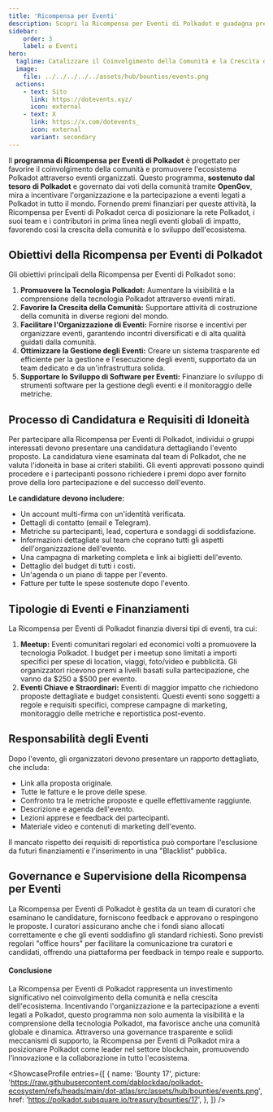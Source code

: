 ```yaml
---
title: 'Ricompensa per Eventi'
description: Scopri la Ricompensa per Eventi di Polkadot e guadagna premi organizzando eventi che promuovono l'ecosistema Polkadot.
sidebar:
    order: 3
    label: ✪ Eventi
hero:
  tagline: Catalizzare il Coinvolgimento della Comunità e la Crescita dell'Ecosistema.
  image: 
    file: ../../../../../assets/hub/bounties/events.png
  actions:
    - text: Sito
      link: https://dotevents.xyz/
      icon: external
    - text: X
      link: https://x.com/dotevents_
      icon: external
      variant: secondary
---
```



Il **programma di Ricompensa per Eventi di Polkadot** è progettato per favorire il coinvolgimento della comunità e promuovere l'ecosistema Polkadot attraverso eventi organizzati. Questo programma, **sostenuto dal tesoro di Polkadot** e governato dai voti della comunità tramite **OpenGov**, mira a incentivare l'organizzazione e la partecipazione a eventi legati a Polkadot in tutto il mondo. Fornendo premi finanziari per queste attività, la Ricompensa per Eventi di Polkadot cerca di posizionare la rete Polkadot, i suoi team e i contributori in prima linea negli eventi globali di impatto, favorendo così la crescita della comunità e lo sviluppo dell'ecosistema.

## Obiettivi della Ricompensa per Eventi di Polkadot
Gli obiettivi principali della Ricompensa per Eventi di Polkadot sono:
1. **Promuovere la Tecnologia Polkadot:** Aumentare la visibilità e la comprensione della tecnologia Polkadot attraverso eventi mirati.
2. **Favorire la Crescita della Comunità:** Supportare attività di costruzione della comunità in diverse regioni del mondo.
3. **Facilitare l'Organizzazione di Eventi:** Fornire risorse e incentivi per organizzare eventi, garantendo incontri diversificati e di alta qualità guidati dalla comunità.
4. **Ottimizzare la Gestione degli Eventi:** Creare un sistema trasparente ed efficiente per la gestione e l'esecuzione degli eventi, supportato da un team dedicato e da un'infrastruttura solida.
5. **Supportare lo Sviluppo di Software per Eventi:** Finanziare lo sviluppo di strumenti software per la gestione degli eventi e il monitoraggio delle metriche.

## Processo di Candidatura e Requisiti di Idoneità
Per partecipare alla Ricompensa per Eventi di Polkadot, individui o gruppi interessati devono presentare una candidatura dettagliando l'evento proposto. La candidatura viene esaminata dal team di Polkadot, che ne valuta l'idoneità in base ai criteri stabiliti. Gli eventi approvati possono quindi procedere e i partecipanti possono richiedere i premi dopo aver fornito prove della loro partecipazione e del successo dell'evento.

**Le candidature devono includere:**
- Un account multi-firma con un'identità verificata.
- Dettagli di contatto (email e Telegram).
- Metriche su partecipanti, lead, copertura e sondaggi di soddisfazione.
- Informazioni dettagliate sul team che coprano tutti gli aspetti dell'organizzazione dell'evento.
- Una campagna di marketing completa e link ai biglietti dell'evento.
- Dettaglio del budget di tutti i costi.
- Un'agenda o un piano di tappe per l'evento.
- Fatture per tutte le spese sostenute dopo l'evento.

## Tipologie di Eventi e Finanziamenti
La Ricompensa per Eventi di Polkadot finanzia diversi tipi di eventi, tra cui:
1. **Meetup:** Eventi comunitari regolari ed economici volti a promuovere la tecnologia Polkadot. I budget per i meetup sono limitati a importi specifici per spese di location, viaggi, foto/video e pubblicità. Gli organizzatori ricevono premi a livelli basati sulla partecipazione, che vanno da $250 a $500 per evento.
2. **Eventi Chiave e Straordinari:** Eventi di maggior impatto che richiedono proposte dettagliate e budget consistenti. Questi eventi sono soggetti a regole e requisiti specifici, comprese campagne di marketing, monitoraggio delle metriche e reportistica post-evento.

## Responsabilità degli Eventi
Dopo l'evento, gli organizzatori devono presentare un rapporto dettagliato, che includa:

- Link alla proposta originale.
- Tutte le fatture e le prove delle spese.
- Confronto tra le metriche proposte e quelle effettivamente raggiunte.
- Descrizione e agenda dell'evento.
- Lezioni apprese e feedback dei partecipanti.
- Materiale video e contenuti di marketing dell'evento.

Il mancato rispetto dei requisiti di reportistica può comportare l'esclusione da futuri finanziamenti e l'inserimento in una "Blacklist" pubblica.

## Governance e Supervisione della Ricompensa per Eventi
La Ricompensa per Eventi di Polkadot è gestita da un team di curatori che esaminano le candidature, forniscono feedback e approvano o respingono le proposte. I curatori assicurano anche che i fondi siano allocati correttamente e che gli eventi soddisfino gli standard richiesti. Sono previsti regolari "office hours" per facilitare la comunicazione tra curatori e candidati, offrendo una piattaforma per feedback in tempo reale e supporto.

#### Conclusione
La Ricompensa per Eventi di Polkadot rappresenta un investimento significativo nel coinvolgimento della comunità e nella crescita dell'ecosistema. Incentivando l'organizzazione e la partecipazione a eventi legati a Polkadot, questo programma non solo aumenta la visibilità e la comprensione della tecnologia Polkadot, ma favorisce anche una comunità globale e dinamica. Attraverso una governance trasparente e solidi meccanismi di supporto, la Ricompensa per Eventi di Polkadot mira a posizionare Polkadot come leader nel settore blockchain, promuovendo l'innovazione e la collaborazione in tutto l'ecosistema.

<ShowcaseProfile
  entries={[
    {
      name: 'Bounty 17',
      picture: 'https://raw.githubusercontent.com/dablockdao/polkadot-ecosystem/refs/heads/main/dot-atlas/src/assets/hub/bounties/events.png',
      href: 'https://polkadot.subsquare.io/treasury/bounties/17',
    },
  ]}
/>
